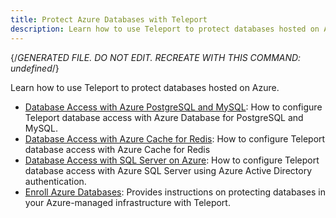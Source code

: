 ```yaml
---
title: Protect Azure Databases with Teleport
description: Learn how to use Teleport to protect databases hosted on Azure.
---
```


{/*GENERATED FILE. DO NOT EDIT. RECREATE WITH THIS COMMAND:
undefined*/}

Learn how to use Teleport to protect databases hosted on Azure.

- [Database Access with Azure PostgreSQL and MySQL](enroll-azure-databases/azure-postgres-mysql.mdx): How to configure Teleport database access with Azure Database for PostgreSQL and MySQL.
- [Database Access with Azure Cache for Redis](enroll-azure-databases/azure-redis.mdx): How to configure Teleport database access with Azure Cache for Redis
- [Database Access with SQL Server on Azure](enroll-azure-databases/azure-sql-server-ad.mdx): How to configure Teleport database access with Azure SQL Server using Azure Active Directory authentication.
- [Enroll Azure Databases](enroll-azure-databases/overview.mdx): Provides instructions on protecting databases in your Azure-managed infrastructure with Teleport.
